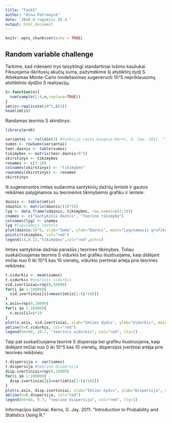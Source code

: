 ---
title: "Task5"
author: "Aina Petronytė"
date: '2016 m rugsėjis 25 d '
output: html_document
---

```{r setup, include=FALSE}
knitr::opts_chunk$set(echo = TRUE)
```

## Random variable challenge

Tarkime, kad ridenami trys taisyklingi standartiniai lošimo kauliukai. Fiksuojama iškritusių akučių suma, pažymėkime šį atsitiktinį dydį S.
Atliekamas Monte-Carlo modeliavimas sugeneruoti 10^5 nepriklausomų atsitiktinio dydžio S realizacijų:

```{r}
S<-function(n){
  sum(sample(1:6,n,replace=TRUE))
}
imtis<-replicate(10^5,S(3))
head(imtis)
```

Randamas teorinis S skirstinys:

```{r, message=FALSE, include=FALSE}
library(prob)
```
```{r}
variantai <- rolldie(3) #funkcija rasta knygoje Kerns, G. Jay. 2011. “Introduction to Probability and Statistics Using R.”
sumos <- rowSums(variantai)
teor.daznis <- table(sumos)
tikimybes <- matrix(teor.daznis/6^3)
skirstinys <- tikimybes
ronames <- c(3:18)
colnames(skirstinys) <- "tikimybes"
rownames(skirstinys) <- ronames
skirstinys
```

Iš sugeneruotos imties sudaroma santykinių dažnių lentelė ir gautos reikšmės palyginamos su teorinėmis tikimybėmis grafiku ir lentele:

```{r}
daznis <- table(imtis)
sdaznis <- matrix(daznis/(10^5))
lyg <- data.frame(sdaznis, tikimybes, row.names=c(3:18))
cnames <- c("Santykinis daznis", "Teorine tikimybe")
colnames(lyg) <- cnames
lyg #lyginamoji lentele
plot(daznis/10^5, xlab="Suma", ylab="Daznis", main="Lyginamasis grafikas")
points(tikimybes, col="red")
legend(14,0.12,"tikimybes",col="red",pch=1)
```

Imties santykiniai dažniai panašūs į teorines tikimybes.
Toliau suskaičiuojamas teorinis S vidurkis bei grafiku iliustruojama, kaip didėjant imčiai nuo 0 iki 10^5 kas 10 vienetų, vidurkio įvertiniai artėja prie teorinės reikšmės:

```{r}
t.vidurkis <- mean(sumos)
t.vidurkis #teorinis vidurkis
vid.ivertiniai=rep(0,10000)
for(i in 1:10000){
  vid.ivertiniai[i]=mean(imtis[1:(i*10)])
}
x.asis=rep(0,10000)
for(i in 1:10000){
  x.asis[i]=i*10
}
plot(x.asis, vid.ivertiniai, xlab="Imties dydis", ylab="Vidurkis", main="Vidurkio ivertiniu artejimas prie teorinio vidurkio")
abline(h=t.vidurkis, col="red")
legend(6e+04, 10.7, "teorinis vidurkis", col="red", lty=1)
```

Taip pat suskaičiuojama teorinė S dispersija bei grafiku iliustruojama, kaip didėjant imčiai nuo 0 iki 10^5 kas 10 vienetų, dispersijos įvertiniai artėja prie teorinės reikšmės:

```{r}
t.dispersija <- var(sumos)
t.dispersija #teorine dispersija
disp.ivertiniai=rep(0,10000)
for(i in 1:10000){
  disp.ivertiniai[i]=var(imtis[1:(i*10)])
}
plot(x.asis, disp.ivertiniai, xlab="Imties dydis", ylab="Dispersija", main="Dispersijos ivertiniu artejimas prie teorines dispersijos")
abline(h=t.dispersija, col="red")
legend(6e+04, 9.7, "teorine dispersija", col="red", lty=1)
```

Informacijos šaltiniai:
Kerns, G. Jay. 2011. “Introduction to Probability and Statistics Using R.”